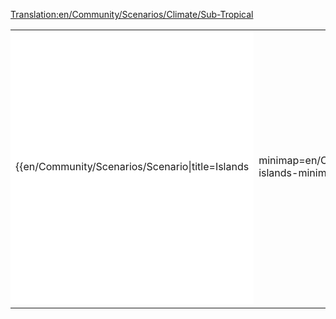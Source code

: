 [[Translation:en/Community/Scenarios/Climate/Sub-Tropical]]
{{en/Community/Scenarios/Scenarios by setting}}

{|
|-
|style="border:none;background:white"|

{{en/Community/Scenarios/Scenario|title=Islands
|minimap=en/Community/Scenarios/Scn-islands-minimap.png
|screenshot=en/Community/Scenarios/Scn-islands-screenshot.png
|description=Transport passengers, mail, maize, copper ore, water, diamonds and oil on a small, hilly map with lots of water. Included by default in OpenTTD 0.4.5 and later versions.
|difficulty=Normal
|setting=[[en/Manual/Climates]]
|size=128x128
|relief=Hilly
|towns=Normal
|industries=Normal
|realworld=No
|version=0.4.5+
|author=Zimri
|download_url=
}}

|style="border:none;background:white"|

{{en/Community/Scenarios/Scenario|title=Echo
|minimap=en/Community/Scenarios/Scn-echo-minimap.png
|screenshot=en/Community/Scenarios/Scn-echo-screenshot.png
|description=A sub-tropical scenario with two main continents surrounded by sea and a river crossing the map in NE-SW direction. The NW corner of the scenario is quite mountainous. Included by default in OpenTTD 0.4.5 and later.
|difficulty=Normal
|setting=[[en/Manual/Climates]]
|size=256x256
|relief=Hilly
|towns=Normal
|industries=Low
|realworld=No
|version=0.4.5+
|author=S. Morris (Jungle)
|download_url=
}}

|-
|}